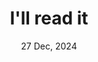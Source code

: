 ---
title: "I'll read it"
date: "27 Dec, 2024"
isDisplayDate: true
targetType: "_blank_"
url: "https://manuelmoreale.com/i-ll-read-it"
description: "I don't care about the topic. Start a blog, write something, send it to me, and I'll read it. And you'll have your first reader."
---